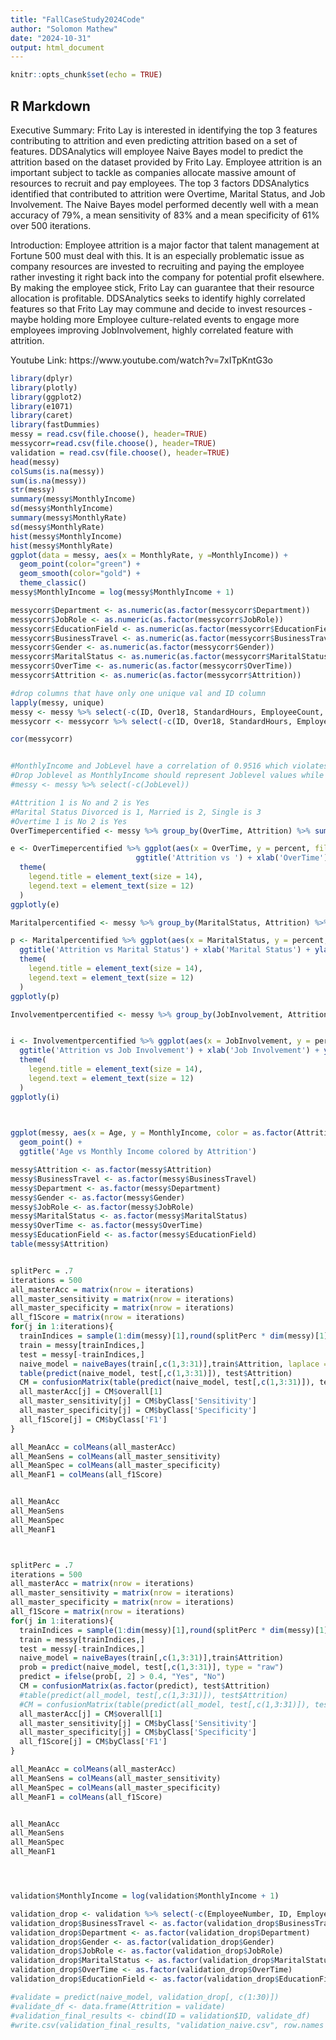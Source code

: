 ---
title: "FallCaseStudy2024Code"
author: "Solomon Mathew"
date: "2024-10-31"
output: html_document
---

```{r setup, include=FALSE}
knitr::opts_chunk$set(echo = TRUE)
```

## R Markdown
Executive Summary: Frito Lay is interested in identifying the top 3 features contributing to attrition and even predicting attrition based on a set of features. DDSAnalytics will employee Naive Bayes model to predict the attrition based on the dataset provided by Frito Lay. Employee attrition is an important subject to tackle as companies allocate massive amount of resources to recruit and pay employees. The top 3 factors DDSAnalytics identified that contributed to attrition were Overtime, Marital Status, and Job Involvement. The Naive Bayes model performed decently well with a mean accuracy of 79%, a mean sensitivity of 83% and a mean specificity of 61% over 500 iterations. 

Introduction: Employee attrition is a major factor that talent management at Fortune 500 must deal with this. It is an especially problematic issue as company resources are invested to recruiting and paying the employee rather investing it right back into the company for potential profit elsewhere. By making the employee stick, Frito Lay can guarantee that their resource allocation is profitable. DDSAnalytics seeks to identify highly correlated features so that Frito Lay may commune and decide to invest resources -maybe holding more Employee culture-related events to engage more employees improving JobInvolvement, highly correlated feature with attrition.

Youtube Link: https://www.youtube.com/watch?v=7xITpKntG3o

```{r cars}
library(dplyr)
library(plotly)
library(ggplot2)
library(e1071)
library(caret)
library(fastDummies)
messy = read.csv(file.choose(), header=TRUE)
messycorr=read.csv(file.choose(), header=TRUE)
validation = read.csv(file.choose(), header=TRUE)
head(messy)
colSums(is.na(messy))
sum(is.na(messy))
str(messy)
summary(messy$MonthlyIncome)
sd(messy$MonthlyIncome)
summary(messy$MonthlyRate)
sd(messy$MonthlyRate)
hist(messy$MonthlyIncome)
hist(messy$MonthlyRate)
ggplot(data = messy, aes(x = MonthlyRate, y =MonthlyIncome)) +
  geom_point(color="green") +
  geom_smooth(color="gold") +
  theme_classic()
messy$MonthlyIncome = log(messy$MonthlyIncome + 1)

messycorr$Department <- as.numeric(as.factor(messycorr$Department))
messycorr$JobRole <- as.numeric(as.factor(messycorr$JobRole))
messycorr$EducationField <- as.numeric(as.factor(messycorr$EducationField))
messycorr$BusinessTravel <- as.numeric(as.factor(messycorr$BusinessTravel))
messycorr$Gender <- as.numeric(as.factor(messycorr$Gender))
messycorr$MaritalStatus <- as.numeric(as.factor(messycorr$MaritalStatus))
messycorr$OverTime <- as.numeric(as.factor(messycorr$OverTime))
messycorr$Attrition <- as.numeric(as.factor(messycorr$Attrition))

#drop columns that have only one unique val and ID column
lapply(messy, unique)
messy <- messy %>% select(-c(ID, Over18, StandardHours, EmployeeCount, EmployeeNumber))
messycorr <- messycorr %>% select(-c(ID, Over18, StandardHours, EmployeeCount, EmployeeNumber))

cor(messycorr)


#MonthlyIncome and JobLevel have a correlation of 0.9516 which violates Naive Bayes Independence 
#Drop Joblevel as MonthlyIncome should represent Joblevel values while providing more information
#messy <- messy %>% select(-c(JobLevel))

#Attrition 1 is No and 2 is Yes
#Marital Status Divorced is 1, Married is 2, Single is 3
#Overtime 1 is No 2 is Yes
OverTimepercentified <- messy %>% group_by(OverTime, Attrition) %>% summarise(count = n()) %>% mutate(percent = count / sum(count) * 100)

e <- OverTimepercentified %>% ggplot(aes(x = OverTime, y = percent, fill = as.factor(Attrition))) + geom_bar(stat = "identity", position = 'dodge') +
                            ggtitle('Attrition vs ') + xlab('OverTime') + ylab('Percent Attrition') + scale_fill_manual(values = c("Yes" = "blue", "No" = "red"), name = "Attrition") + 
  theme(
    legend.title = element_text(size = 14),  
    legend.text = element_text(size = 12)    
  )
ggplotly(e)

Maritalpercentified <- messy %>% group_by(MaritalStatus, Attrition) %>% summarise(count = n()) %>% mutate(percent = count / sum(count) * 100)

p <- Maritalpercentified %>% ggplot(aes(x = MaritalStatus, y = percent, fill = as.factor(Attrition))) + geom_bar(stat = "identity", position = 'dodge') +
  ggtitle('Attrition vs Marital Status') + xlab('Marital Status') + ylab('Percent Attrition') + scale_fill_manual(values = c("Yes" = "blue", "No" = "red"), name = "Attrition") + 
  theme(
    legend.title = element_text(size = 14),  
    legend.text = element_text(size = 12)    
  )
ggplotly(p)

Involvementpercentified <- messy %>% group_by(JobInvolvement, Attrition) %>% summarise(count = n()) %>% mutate(percent = count / sum(count) * 100)


i <- Involvementpercentified %>% ggplot(aes(x = JobInvolvement, y = percent, fill = as.factor(Attrition))) + geom_bar(stat = "identity", position = 'dodge') +
  ggtitle('Attrition vs Job Involvement') + xlab('Job Involvement') + ylab('Percent Attrition') + scale_fill_manual(values = c("Yes" = "blue", "No" = "red"), name = "Attrition") + 
  theme(
    legend.title = element_text(size = 14),  
    legend.text = element_text(size = 12)    
  )
ggplotly(i)

  

ggplot(messy, aes(x = Age, y = MonthlyIncome, color = as.factor(Attrition))) + 
  geom_point() +
  ggtitle('Age vs Monthly Income colored by Attrition')

messy$Attrition <- as.factor(messy$Attrition)
messy$BusinessTravel <- as.factor(messy$BusinessTravel)
messy$Department <- as.factor(messy$Department)
messy$Gender <- as.factor(messy$Gender)
messy$JobRole <- as.factor(messy$JobRole)
messy$MaritalStatus <- as.factor(messy$MaritalStatus)
messy$OverTime <- as.factor(messy$OverTime)
messy$EducationField <- as.factor(messy$EducationField)
table(messy$Attrition)


splitPerc = .7
iterations = 500
all_masterAcc = matrix(nrow = iterations)
all_master_sensitivity = matrix(nrow = iterations)
all_master_specificity = matrix(nrow = iterations)
all_f1Score = matrix(nrow = iterations)
for(j in 1:iterations){
  trainIndices = sample(1:dim(messy)[1],round(splitPerc * dim(messy)[1]))
  train = messy[trainIndices,]
  test = messy[-trainIndices,]
  naive_model = naiveBayes(train[,c(1,3:31)],train$Attrition, laplace = 1)
  table(predict(naive_model, test[,c(1,3:31)]), test$Attrition)
  CM = confusionMatrix(table(predict(naive_model, test[,c(1,3:31)]), test$Attrition))
  all_masterAcc[j] = CM$overall[1]
  all_master_sensitivity[j] = CM$byClass['Sensitivity']
  all_master_specificity[j] = CM$byClass['Specificity']
  all_f1Score[j] = CM$byClass['F1']
}

all_MeanAcc = colMeans(all_masterAcc)
all_MeanSens = colMeans(all_master_sensitivity)
all_MeanSpec = colMeans(all_master_specificity)
all_MeanF1 = colMeans(all_f1Score)


all_MeanAcc
all_MeanSens
all_MeanSpec
all_MeanF1



splitPerc = .7
iterations = 500
all_masterAcc = matrix(nrow = iterations)
all_master_sensitivity = matrix(nrow = iterations)
all_master_specificity = matrix(nrow = iterations)
all_f1Score = matrix(nrow = iterations)
for(j in 1:iterations){
  trainIndices = sample(1:dim(messy)[1],round(splitPerc * dim(messy)[1]))
  train = messy[trainIndices,]
  test = messy[-trainIndices,]
  naive_model = naiveBayes(train[,c(1,3:31)],train$Attrition)
  prob = predict(naive_model, test[,c(1,3:31)], type = "raw")
  predict = ifelse(prob[, 2] > 0.4, "Yes", "No")
  CM = confusionMatrix(as.factor(predict), test$Attrition)
  #table(predict(all_model, test[,c(1,3:31)]), test$Attrition)
  #CM = confusionMatrix(table(predict(all_model, test[,c(1,3:31)]), test$Attrition))
  all_masterAcc[j] = CM$overall[1]
  all_master_sensitivity[j] = CM$byClass['Sensitivity']
  all_master_specificity[j] = CM$byClass['Specificity']
  all_f1Score[j] = CM$byClass['F1']
}

all_MeanAcc = colMeans(all_masterAcc)
all_MeanSens = colMeans(all_master_sensitivity)
all_MeanSpec = colMeans(all_master_specificity)
all_MeanF1 = colMeans(all_f1Score)


all_MeanAcc
all_MeanSens
all_MeanSpec
all_MeanF1




validation$MonthlyIncome = log(validation$MonthlyIncome + 1)

validation_drop <- validation %>% select(-c(EmployeeNumber, ID, EmployeeCount, Over18, StandardHours))
validation_drop$BusinessTravel <- as.factor(validation_drop$BusinessTravel)
validation_drop$Department <- as.factor(validation_drop$Department)
validation_drop$Gender <- as.factor(validation_drop$Gender)
validation_drop$JobRole <- as.factor(validation_drop$JobRole)
validation_drop$MaritalStatus <- as.factor(validation_drop$MaritalStatus)
validation_drop$OverTime <- as.factor(validation_drop$OverTime)
validation_drop$EducationField <- as.factor(validation_drop$EducationField)

#validate = predict(naive_model, validation_drop[, c(1:30)])
#validate_df <- data.frame(Attrition = validate)
#validation_final_results <- cbind(ID = validation$ID, validate_df)
#write.csv(validation_final_results, "validation_naive.csv", row.names = FALSE)
```


